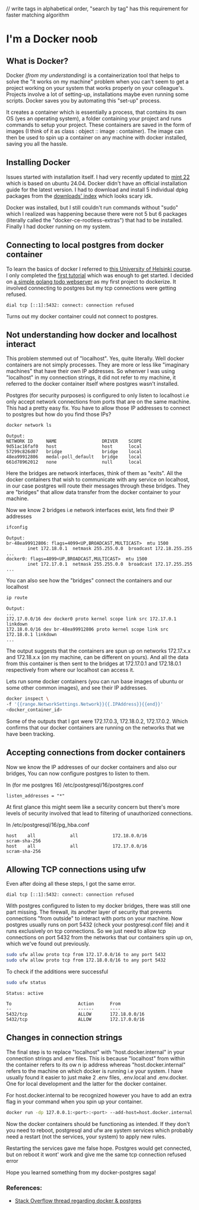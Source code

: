 // write tags in alphabetical order, "search by tag" has this requirement for faster matching algorithm 

# I'm a Docker noob

## What is Docker?
Docker _(from my understanding)_ is a containerization tool that helps to solve the "it works on my machine" 
problem when you can't seem to get a project working on your system that works properly on your colleague's. Projects
involve a lot of setting-up, installations maybe even running some scripts. Docker saves you by automating this "set-up" process.

It creates a container which is essentially a process, that contains its own OS (yes an operating system), a folder containing your project 
and runs commands to setup your project. These containers are saved in the form of images (I think of it as class : object :: image : container).
The image can then be used to spin up a container on any machine with docker installed, saving you all the hassle.

## Installing Docker 
Issues started with installation itself. I had very recently updated to [mint 22](https://www.linuxmint.com/edition.php?id=316) 
which is based on ubuntu 24.04. Docker didn't have an official installation guide for the latest version. 
I had to download and install 5 individual dpkg packages from the [downloads' index](https://download.docker.com/linux/ubuntu/) which looks scary idk.

Docker was installed, but I still couldn't run commands without "sudo" which I realized was happening 
because there were not 5 but 6 packages (literally called the "docker-ce-rootless-extras") that had to be installed. 
Finally I had docker running on my system.

## Connecting to local postgres from docker container 
To learn the basics of docker I referred to [this University of Helsinki course](https://devopswithdocker.com).
I only completed the [first tutorial](https://devopswithdocker.com/part-1/section-1) which was enough to get started.
I decided on [a simple golang todo webserver](https://github.com/craniacshencil/got-to-do) as my first project to dockerize.
It involved connecting to postgres but my tcp connections were getting refused. 
```
dial tcp [::1]:5432: connect: connection refused
```
Turns out my docker container could not connect to postgres.

## Not understanding how docker and localhost interact
This problem stemmed out of "localhost". Yes, quite literally. Well docker containers are not simply processes.
They are more or less like "imaginary machines" that have their own IP addresses. 
So whenver I was using "localhost" in my connection strings, it did not refer to my machine, it referred to the docker container itself where postgres wasn't installed.

Postgres (for security purposes) 
is configured to only listen to localhost i.e
only accept network connections from ports that are on the same machine. This had a pretty easy fix. 
You have to allow those IP addresses to connect to postgres but how do you find those IPs?

```bash
docker network ls
```

```
Output:
NETWORK ID     NAME                 DRIVER    SCOPE
9d51ac16faf0   host                 host      local
57299c826d07   bridge               bridge    local
48ea99912806   medal-poll_default   bridge    local
661d78962012   none                 null      local
```

Here the bridges are network interfaces, think of them as "exits". All the docker containers that wish to communicate with any service on localhost, in our case postgres will route their messages through these bridges. They are "bridges" that allow data transfer from the docker container to your machine. 

Now we know 2 bridges i.e network interfaces exist, lets find their IP addresses

```bash
ifconfig
```

```
Output:
br-48ea99912806: flags=4099<UP,BROADCAST,MULTICAST>  mtu 1500
        inet 172.18.0.1  netmask 255.255.0.0  broadcast 172.18.255.255
...
docker0: flags=4099<UP,BROADCAST,MULTICAST>  mtu 1500
        inet 172.17.0.1  netmask 255.255.0.0  broadcast 172.17.255.255
...
```

You can also see how the "bridges" connect the containers and our localhost 
```bash
ip route 
```
```
Output:
...
172.17.0.0/16 dev docker0 proto kernel scope link src 172.17.0.1 linkdown 
172.18.0.0/16 dev br-48ea99912806 proto kernel scope link src 172.18.0.1 linkdown 
...
```
The output suggests that the containers are spun up on networks 172.17.x.x and 172.18.x.x (on my machine, can be different on yours).
And all the data from this container is then sent to the bridges at 172.17.0.1 and 172.18.0.1 respectively from where our localhost can access it. 

Lets run some docker containers (you can run base images of ubuntu or some other common images), and see their IP addresses.
```bash
docker inspect \
-f '{{range.NetworkSettings.Network}}{{.IPAddress}}{{end}}'
<docker_container_id>
```
Some of the outputs that I got were 172.17.0.3, 172.18.0.2, 172.17.0.2. Which confirms that our docker containers are running on the networks that we have been tracking.


## Accepting connections from docker containers 
Now we know the IP addresses of our docker containers and also our bridges, You can now configure postgres to listen to them.

In (for me postgres 16) /etc/postgresql/16/postgres.conf
```
listen_addresses = "*"
```

At first glance this might seem like a security concern but there's more levels of security involved that lead to filtering of 
unauthorized connections.

In /etc/postgresql/16/pg_hba.conf
```
host    all             all             172.18.0.0/16             scram-sha-256
host    all             all             172.17.0.0/16             scram-sha-256
```

## Allowing TCP connections using ufw
Even after doing all these steps, I got the same error. 
```
dial tcp [::1]:5432: connect: connection refused
```
With postgres configured to listen to my docker bridges, there was still one part missing. The firewall, its another layer of security that prevents connections "from outside" to interact with ports on your machine.
Now postgres usually runs on port 5432 (check your postgresql.conf file) and it runs exclusively on tcp connections.
So we just need to allow tcp connections on port 5432 from the networks that our containers spin up on, which we've found out previously.

```bash
sudo ufw allow proto tcp from 172.17.0.0/16 to any port 5432
sudo ufw allow proto tcp from 172.18.0.0/16 to any port 5432
```

To check if the additions were successful
```bash
sudo ufw status
```

```
Status: active

To                         Action      From
--                         ------      ----
5432/tcp                   ALLOW       172.18.0.0/16             
5432/tcp                   ALLOW       172.17.0.0/16
```

## Changes in connection strings
The final step is to replace "localhost" with "host.docker.internal" in your connection strings and .env files. 
This is because "localhost" from within the container refers to its ow n ip address whereas "host.docker.internal" refers to the machine on which docker is running i.e your system.
I have usually found it easier to just make 2 .env files, .env.local and .env.docker. 
One for local development and the latter for the docker container.

For host.docker.internal to be recognized however you have to add an extra flag in your command when you spin up your container.
```bash
docker run -dp 127.0.0.1:<port>:<port> --add-host=host.docker.internal:host-gateway <image>:<tag> 
```

Now the docker containers should be functioning as intended. If they don't you need to reboot, postgresql and ufw are system services which probably need a restart (not the services, your system) to apply new rules.

Restarting the services gave me false hope. Postgres would get connected, but on reboot it wont' work and give me the same tcp connection refused error

Hope you learned something from my docker-postgres saga! 


### References:
- [Stack Overflow thread regarding docker & postgres](https://stackoverflow.com/questions/31249112/allow-docker-container-to-connect-to-a-local-host-postgres-database)
